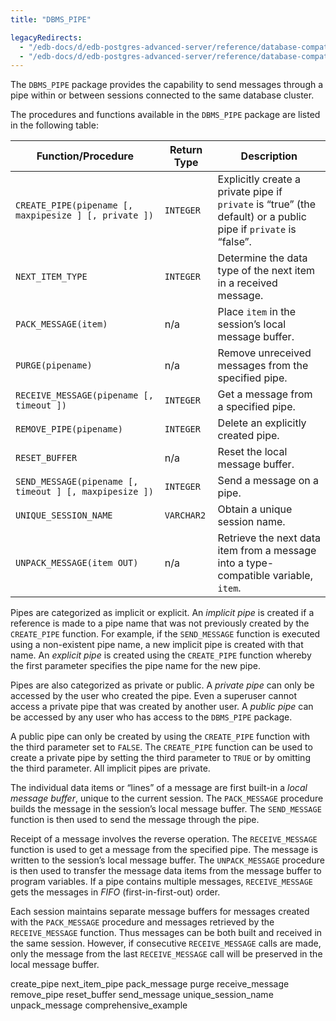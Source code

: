 ```yaml
---
title: "DBMS_PIPE"

legacyRedirects:
  - "/edb-docs/d/edb-postgres-advanced-server/reference/database-compatibility-for-oracle-developers-built-in-package-guide/13/dbms_pipe.html"
  - "/edb-docs/d/edb-postgres-advanced-server/reference/database-compatibility-for-oracle-developers-built-in-package-guide/latest/dbms_pipe.html"
---
```


The `DBMS_PIPE` package provides the capability to send messages through a pipe within or between sessions connected to the same database cluster.

The procedures and functions available in the `DBMS_PIPE` package are listed in the following table:

| Function/Procedure                                     | Return Type | Description                                                                                                     |
| ------------------------------------------------------ | ----------- | --------------------------------------------------------------------------------------------------------------- |
| `CREATE_PIPE(pipename [, maxpipesize ] [, private ])`  | `INTEGER`   | Explicitly create a private pipe if `private` is “true” (the default) or a public pipe if `private` is “false”. |
| `NEXT_ITEM_TYPE`                                       | `INTEGER`   | Determine the data type of the next item in a received message.                                                 |
| `PACK_MESSAGE(item)`                                   | n/a         | Place `item` in the session’s local message buffer.                                                             |
| `PURGE(pipename)`                                      | n/a         | Remove unreceived messages from the specified pipe.                                                             |
| `RECEIVE_MESSAGE(pipename [, timeout ])`               | `INTEGER`   | Get a message from a specified pipe.                                                                            |
| `REMOVE_PIPE(pipename)`                                | `INTEGER`   | Delete an explicitly created pipe.                                                                              |
| `RESET_BUFFER`                                         | n/a         | Reset the local message buffer.                                                                                 |
| `SEND_MESSAGE(pipename [, timeout ] [, maxpipesize ])` | `INTEGER`   | Send a message on a pipe.                                                                                       |
| `UNIQUE_SESSION_NAME`                                  | `VARCHAR2`  | Obtain a unique session name.                                                                                   |
| `UNPACK_MESSAGE(item OUT)`                             | n/a         | Retrieve the next data item from a message into a type-compatible variable, `item`.                             |

Pipes are categorized as implicit or explicit. An *implicit pipe* is created if a reference is made to a pipe name that was not previously created by the `CREATE_PIPE` function. For example, if the `SEND_MESSAGE` function is executed using a non-existent pipe name, a new implicit pipe is created with that name. An *explicit pipe* is created using the `CREATE_PIPE` function whereby the first parameter specifies the pipe name for the new pipe.

Pipes are also categorized as private or public. A *private pipe* can only be accessed by the user who created the pipe. Even a superuser cannot access a private pipe that was created by another user. A *public pipe* can be accessed by any user who has access to the `DBMS_PIPE` package.

A public pipe can only be created by using the `CREATE_PIPE` function with the third parameter set to `FALSE`. The `CREATE_PIPE` function can be used to create a private pipe by setting the third parameter to `TRUE` or by omitting the third parameter. All implicit pipes are private.

The individual data items or “lines” of a message are first built-in a *local message buffer*, unique to the current session. The `PACK_MESSAGE` procedure builds the message in the session’s local message buffer. The `SEND_MESSAGE` function is then used to send the message through the pipe.

Receipt of a message involves the reverse operation. The `RECEIVE_MESSAGE` function is used to get a message from the specified pipe. The message is written to the session’s local message buffer. The `UNPACK_MESSAGE` procedure is then used to transfer the message data items from the message buffer to program variables. If a pipe contains multiple messages, `RECEIVE_MESSAGE` gets the messages in *FIFO* (first-in-first-out) order.

Each session maintains separate message buffers for messages created with the `PACK_MESSAGE` procedure and messages retrieved by the `RECEIVE_MESSAGE` function. Thus messages can be both built and received in the same session. However, if consecutive `RECEIVE_MESSAGE` calls are made, only the message from the last `RECEIVE_MESSAGE` call will be preserved in the local message buffer.

<div class="toctree" maxdepth="5">

create_pipe next_item_pipe pack_message purge receive_message remove_pipe reset_buffer send_message unique_session_name unpack_message comprehensive_example

</div>
